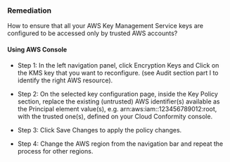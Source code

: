 ### Remediation

How to ensure that all your AWS Key Management Service keys are configured to be accessed only by trusted AWS accounts?

#### Using AWS Console

- Step 1: In the left navigation panel, click Encryption Keys and Click on the KMS key that you want to reconfigure.
  (see Audit section part I to identify the right AWS resource).

- Step 2: On the selected key configuration page, inside the Key Policy section, replace the existing (untrusted) AWS identifier(s) available as the Principal element value(s), e.g. arn:aws:iam::123456789012:root, with the trusted one(s), defined on your Cloud Conformity console.

- Step 3: Click Save Changes to apply the policy changes.

- Step 4: Change the AWS region from the navigation bar and repeat the process for other regions.
